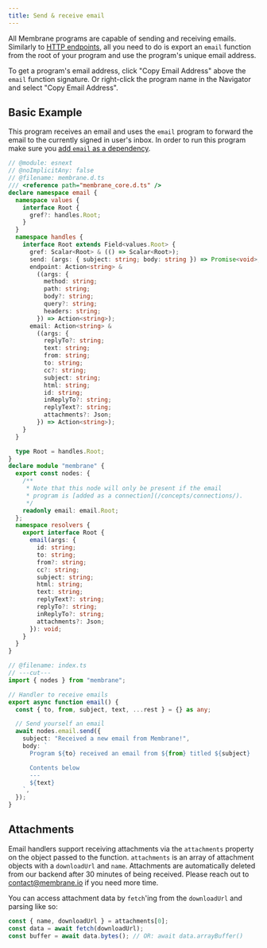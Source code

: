 ```yaml
---
title: Send & receive email
---
```



All Membrane programs are capable of sending and receiving emails. Similarly to [HTTP endpoints](/features/endpoints/), all you need to do is export an `email` function from the root of your program and use the program's unique email address.

To get a program's email address, click "Copy Email Address" above the `email` function signature. Or right-click the program name in the Navigator and select "Copy Email Address".

## Basic Example

This program receives an email and uses the `email` program to forward the email to the currently signed in user's inbox. In order to run this program make sure you [add `email` as a dependency](/concepts/connections/#add-a-program-connection).

```ts twoslash "email.send"
// @module: esnext
// @noImplicitAny: false
// @filename: membrane.d.ts
/// <reference path="membrane_core.d.ts" />
declare namespace email {
  namespace values {
    interface Root {
      gref?: handles.Root;
    }
  }
  namespace handles {
    interface Root extends Field<values.Root> {
      gref: Scalar<Root> & (() => Scalar<Root>);
      send: (args: { subject: string; body: string }) => Promise<void>;
      endpoint: Action<string> &
        ((args: {
          method: string;
          path: string;
          body?: string;
          query?: string;
          headers: string;
        }) => Action<string>);
      email: Action<string> &
        ((args: {
          replyTo?: string;
          text: string;
          from: string;
          to: string;
          cc?: string;
          subject: string;
          html: string;
          id: string;
          inReplyTo?: string;
          replyText?: string;
          attachments?: Json;
        }) => Action<string>);
    }
  }

  type Root = handles.Root;
}
declare module "membrane" {
  export const nodes: {
    /**
     * Note that this node will only be present if the email
     * program is [added as a connection](/concepts/connections/).
     */
    readonly email: email.Root;
  };
  namespace resolvers {
    export interface Root {
      email(args: {
        id: string;
        to: string;
        from?: string;
        cc?: string;
        subject: string;
        html: string;
        text: string;
        replyText?: string;
        replyTo?: string;
        inReplyTo?: string;
        attachments?: Json;
      }): void;
    }
  }
}

// @filename: index.ts
// ---cut---
import { nodes } from "membrane";

// Handler to receive emails
export async function email() {
  const { to, from, subject, text, ...rest } = {} as any;

  // Send yourself an email
  await nodes.email.send({
    subject: "Received a new email from Membrane!",
    body: `
      Program ${to} received an email from ${from} titled ${subject}

      Contents below
      ---
      ${text}
    `,
  });
}
```

## Attachments

Email handlers support receiving attachments via the `attachments` property on the object passed to the function. `attachments` is an array of attachment objects with a `downloadUrl` and `name`. Attachments are automatically deleted from our backend after 30 minutes of being received. Please reach out to [contact@membrane.io](mailto:contact@membrane.io) if you need more time.

You can access attachment data by `fetch`'ing from the `downloadUrl` and parsing like so:

```js
const { name, downloadUrl } = attachments[0];
const data = await fetch(downloadUrl);
const buffer = await data.bytes(); // OR: await data.arrayBuffer()
```
